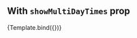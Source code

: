 

<Meta title="dnd/With showMultiDayTimes" component={DragAndDropCalendar} />


## With `showMultiDayTimes` prop

<Canvas>
  <Story
    name="With showMultiDayTimes"
    args={{
      defaultView: 'week',
      showMultiDayTimes: true,
      events,
      onEventDrop: action('event dropped'),
      onEventResize: action('event resized'),
    }}
    argTypes={{}}
  >
    {Template.bind({})}
  </Story>
</Canvas>
